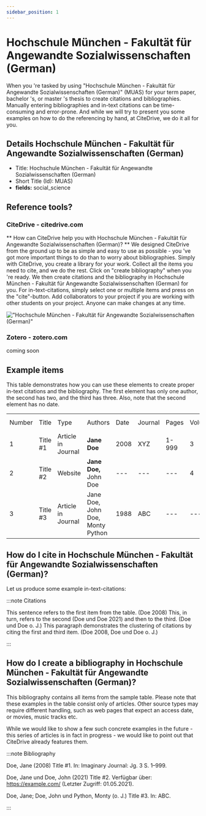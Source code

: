 ```yaml
---
sidebar_position: 1
---
```


# Hochschule München - Fakultät für Angewandte Sozialwissenschaften (German)

When you 're tasked by using "Hochschule München - Fakultät für Angewandte Sozialwissenschaften (German)" (MUAS) for your term paper, bachelor 's, or master 's thesis to create citations and bibliographies.
Manually entering bibliographies and in-text citations can be time-consuming and error-prone. And while we will try to present you some examples on how to do the referencing by hand, at CiteDrive, we do it all for you.

## Details  Hochschule München - Fakultät für Angewandte Sozialwissenschaften (German)
* Title: Hochschule München - Fakultät für Angewandte Sozialwissenschaften (German)
* Short Title (Id): MUAS)
* **fields:** social_science

## Reference tools?
### CiteDrive - citedrive.com
** How can CiteDrive help you with Hochschule München - Fakultät für Angewandte Sozialwissenschaften (German)? **
We designed CiteDrive from the ground up to be as simple and easy to use as possible - you 've got more important things to do than to worry about bibliographies. Simply with CiteDrive, you create a library for your work. Collect all the items you need to cite, and we do the rest. Click on "create bibliography" when you 're ready. We then create citations and the bibliography in Hochschule München - Fakultät für Angewandte Sozialwissenschaften (German) for you. For in-text-citations, simply select one or multiple items and press on the "cite"-button. Add collaborators to your project if you are working with other students on your project. Anyone can make changes at any time.


!["Hochschule München - Fakultät für Angewandte Sozialwissenschaften (German)"](images/hochschule-munchen--fakultat-fur-angewandte-sozialwissenschaften-german.svg "Choose Hochschule München - Fakultät für Angewandte Sozialwissenschaften (German) in the CiteDrive App")

### Zotero - zotero.com

coming soon

## Example items

This table demonstrates how you can use these elements to create proper in-text citations and the bibliography. The first element has only one author, the second has two, and the third has three. Also, note that the second element has no date.


<table>
  <tr>
   <td>Number
   </td>
   <td>Title
   </td>
   <td>Type
   </td>
   <td>Authors
   </td>
   <td>Date
   </td>
   <td>Journal
   </td>
   <td>Pages
   </td>
   <td>Volume
   </td>
   <td>Issue
   </td>
   <td>Access Date
   </td>
  </tr>
  <tr>
   <td>1
   </td>
   <td>Title #1
   </td>
   <td>Article in Journal
   </td>
   <td><strong>Jane Doe</strong>
   </td>
   <td>2008
   </td>
   <td>XYZ
   </td>
   <td>1-999
   </td>
   <td>3
   </td>
   <td>2
   </td>
   <td>--
   </td>
  </tr>
  <tr>
   <td>
2
   </td>
   <td>Title #2
   </td>
   <td>Website
   </td>
   <td><strong>Jane Doe, </strong>John Doe
   </td>
   <td>---
   </td>
   <td>---
   </td>
   <td>---
   </td>
   <td>4
   </td>
   <td>---
   </td>
   <td>2020-05-01
   </td>
  </tr>
  <tr>
   <td>3
   </td>
   <td>Title #3
   </td>
   <td>Article in Journal
   </td>
   <td>Jane Doe, John Doe, Monty Python
   </td>
   <td>1988
   </td>
   <td>ABC
   </td>
   <td>---
   </td>
   <td>---
   </td>
   <td>16
   </td>
   <td>---
   </td>
  </tr>
</table>



## How do I cite in  Hochschule München - Fakultät für Angewandte Sozialwissenschaften (German)?

Let us produce some example in-text-citations:

:::note Citations


This sentence refers to the first item from the table. (Doe 2008) This, in turn, refers to the second (Doe und Doe 2021)
and then to the third.  (Doe und Doe o. J.)
This paragraph demonstrates the clustering of citations by citing the first and third item. (Doe 2008, Doe und Doe o. J.)

:::

## How do I create a bibliography in Hochschule München - Fakultät für Angewandte Sozialwissenschaften (German)?

This bibliography contains all items from the sample table. Please note that these examples in the table consist only of articles. Other source types may require different handling, such as web pages that expect an access date, or movies, music tracks etc.

While we would like to show a few such concrete examples in the future - this series of articles is in fact in progress - we would like to point out that CiteDrive already features them.

:::note Bibliography

Doe, Jane (2008) Title #1. In: Imaginary Journal: Jg. 3 S. 1–999.

Doe, Jane und Doe, John  (2021) Title #2. Verfügbar über: https://example.com/ (Letzter Zugriff: 01.05.2021).

Doe, Jane; Doe, John und Python, Monty (o. J.) Title #3. In: ABC.



:::


        
